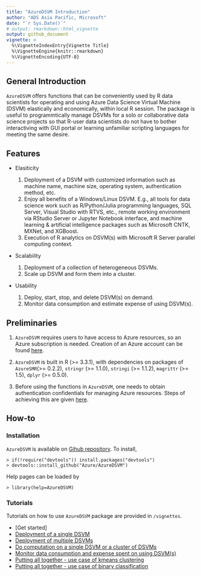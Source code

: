 ```yaml
---
title: "AzureDSVM Introduction"
author: "ADS Asia Pacific, Microsoft"
date: "`r Sys.Date()`"
# output: rmarkdown::html_vignette
output: github_document
vignette: >
  %\VignetteIndexEntry{Vignette Title}
  %\VignetteEngine{knitr::rmarkdown}
  %\VignetteEncoding{UTF-8}
---
```


## General Introduction

`AzureDSVM` offers functions that can be conveniently used by R data scientists for operating and using Azure Data Science Virtual Machine (DSVM) elastically and economically, within local R session. The package is useful to programmtically manage DSVMs for a solo or collaborative data science projects so that R-user data scientists do not have to bother interactiving with GUI portal or learning unfamiliar scripting languages for meeting the same desire. 

## Features

* Elasiticity

    1. Deployment of a DSVM with customized information such as machine name, machine size, operating system, authentication method, etc.
    2. Enjoy all benefits of a Windows/Linux DSVM. E.g., all tools for data science work such as R/Python/Julia programming languages, SQL Server, Visual Studio with RTVS, etc., remote working environment via RStudio Server or Jupyter Notebook interface, and machine learning & artificial intelligence packages such as Microsoft CNTK, MXNet, and XGBoost.
    3. Execution of R analytics on DSVM(s) with Microsoft R Server parallel computing context.

* Scalability 

    1. Deployment of a collection of heterogeneous DSVMs.
    2. Scale up DSVM and form them into a cluster.
    
* Usability

    1. Deploy, start, stop, and delete DSVM(s) on demand.
    2. Monitor data consumption and estimate expense of using DSVM(s).

## Preliminaries

1. `AzureDSVM` requires users to have access to Azure resources, so an Azure subscription is needed. Creation of an Azure account can be found [here](https://azure.microsoft.com/en-us/free/?b=17.09b).  

2. `AzureDSVM` is built in R (>= 3.3.1), with dependencies on packages of `AzureSMR `(>= 0.2.2), `stringr` (>= 1.1.0), `stringi` (>= 1.1.2), `magrittr` (>= 1.5), `dplyr` (>= 0.5.0).

3. Before using the functions in `AzureDSVM`, one needs to obtain authentication confidentials for managing Azure resources. Steps of achieving this are given [here](https://github.com/Microsoft/AzureSMR/blob/master/vignettes/Authentication.Rmd).  

## How-to

### Installation

`AzureDSVM` is available on [Gihub repository](https://github.com/Azure/AzureDSVM). To install, 

    > if(!require("devtools")) install.packages("devtools")
    > devtools::install_github("Azure/AzureDSVM")

Help pages can be loaded by

    > library(help=AzureDSVM)

### Tutorials

Tutorials on how to use `AzureDSVM` package are provided in `/vignettes`.

* [Get started]
* [Deployment of a single DSVM](https://github.com/Azure/AzureDSVM/blob/master/vignettes/10Deploy.Rmd)
* [Deployment of multiple DSVMs](https://github.com/Azure/AzureDSVM/blob/master/vignettes/20Multi.Rmd)
* [Do computation on a single DSVM or a cluster of DSVMs](https://github.com/Azure/AzureDSVM/blob/master/vignettes/30Compute.Rmd)
* [Monitor data consumption and expense spent on using DSVM(s)](https://github.com/Azure/AzureDSVM/blob/master/vignettes/40Cost.Rmd)
* [Putting all together - use case of kmeans clustering](https://github.com/Azure/AzureDSVM/blob/master/vignettes/60Kmeans.Rmd)
* [Putting all together - use case of binary classification](https://github.com/Azure/AzureDSVM/blob/master/vignettes/80ModelSelect.Rmd)
